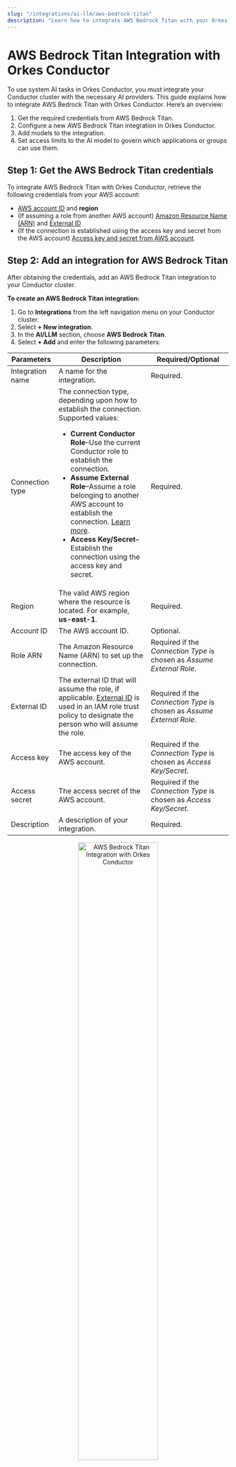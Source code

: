 ```yaml
---
slug: "/integrations/ai-llm/aws-bedrock-titan"
description: "Learn how to integrate AWS Bedrock Titan with your Orkes Conductor cluster."
---
```


# AWS Bedrock Titan Integration with Orkes Conductor

To use system AI tasks in Orkes Conductor, you must integrate your Conductor cluster with the necessary AI providers. This guide explains how to integrate AWS Bedrock Titan with Orkes Conductor. Here’s an overview:

1. Get the required credentials from AWS Bedrock Titan.
2. Configure a new AWS Bedrock Titan integration in Orkes Conductor.
3. Add models to the integration.
4. Set access limits to the AI model to govern which applications or groups can use them.

## Step 1: Get the AWS Bedrock Titan credentials

To integrate AWS Bedrock Titan with Orkes Conductor, retrieve the following credentials from your AWS account:

- [AWS account ID](https://docs.aws.amazon.com/accounts/latest/reference/manage-acct-identifiers.html#FindAccountId) and **region**
- (If assuming a role from another AWS account) [Amazon Resource Name (ARN)](https://docs.aws.amazon.com/IAM/latest/UserGuide/reference-arns.html) and [External ID](https://docs.aws.amazon.com/IAM/latest/UserGuide/id_roles_create_for-user_externalid.html)
- (If the connection is established using the access key and secret from the AWS account) [Access key and secret from AWS account](https://docs.aws.amazon.com/IAM/latest/UserGuide/id_credentials_access-keys.html).

## Step 2: Add an integration for AWS Bedrock Titan

After obtaining the credentials, add an AWS Bedrock Titan integration to your Conductor cluster.

**To create an AWS Bedrock Titan integration:**

1. Go to **Integrations** from the left navigation menu on your Conductor cluster.
2. Select **+ New integration**.
3. In the **AI/LLM** section, choose **AWS Bedrock Titan**.
4. Select **+ Add** and enter the following parameters:

| Parameters | Description | Required/Optional | 
| ---------- | ----------- | ----------------- | 
| Integration name | A name for the integration. | Required. | 
| Connection type | The connection type, depending upon how to establish the connection. Supported values:<ul><li>**Current Conductor Role**–Use the current Conductor role to establish the connection.</li><li>**Assume External Role**–Assume a role belonging to another AWS account to establish the connection. [Learn more](https://docs.aws.amazon.com/IAM/latest/UserGuide/id_roles_create_for-user_externalid.html).</li><li>**Access Key/Secret**–Establish the connection using the access key and secret.</li></ul> | Required. | 
| Region | The valid AWS region where the resource is located. For example, **us-east-1**. | Required. | 
| Account ID | The AWS account ID. | Optional. | 
| Role ARN | The Amazon Resource Name (ARN) to set up the connection. | Required if the _Connection Type_ is chosen as _Assume External Role_. | 
| External ID | The external ID that will assume the role, if applicable. [External ID](https://docs.aws.amazon.com/IAM/latest/UserGuide/id_roles_create_for-user_externalid.html) is used in an IAM role trust policy to designate the person who will assume the role. | Required if the _Connection Type_ is chosen as _Assume External Role_. | 
| Access key | The access key of the AWS account. | Required if the _Connection Type_ is chosen as _Access Key/Secret_. | 
| Access secret | The access secret of the AWS account. | Required if the _Connection Type_ is chosen as _Access Key/Secret_. | 
| Description | A description of your integration. | Required. | 

<p align="center"><img src="/content/img/create-new-aws-bedrock-titan-integration.png" alt="AWS Bedrock Titan Integration with Orkes Conductor" width="60%" height="auto"></img></p>

5. (Optional) Toggle the **Active** button off if you don’t want to activate the integration instantly.
6. Select **Save**.

## Step 3: Add AWS Bedrock Titan models

Once you’ve integrated AWS Bedrock Titan, the next step is to configure specific models.

AWS Bedrock Titan has different models, such as Amazon Titan Text Premier, Amazon Titan Text Express, Amazon Titan Text Lite, and more, each designed for various use cases. Choose the model that best fits your use case.

**To add a model to the AWS Bedrock Titan integration:**

1. Go to the **Integrations** page and select the **+** button next to the integration created.

<p align="center"><img src="/content/img/create-new-aws-bedrock-titan-integration-model-from-integrations-page.png" alt="Create AWS Bedrock Titan Integration Model from Listed Integrations" width="100%" height="auto"></img></p>

2. Select **+ New model**.
3. Enter the **Model name** and a **Description**. Get the complete list of [AWS Bedrock Titan models](https://docs.aws.amazon.com/bedrock/latest/userguide/titan-models.html). 

<p align="center"><img src="/content/img/create-new-aws-bedrock-titan-integration-model.png" alt="Create AWS Bedrock Titan Integration Model" width="70%" height="auto"></img></p>

This saves the model for future use in AI tasks within Orkes Conductor.

## Step 4: Set access limits to integration

Once the integration is configured, set access controls to manage which [applications](https://orkes.io/content/access-control-and-security/applications) or [groups](https://orkes.io/content/access-control-and-security/users-and-groups#groups) can use the models.

**To provide access to an application or group:**

1. Go to **Access Control** > **Applications** or **Groups** from the left navigation menu on your Conductor cluster.
2. Create a new group/application or select an existing one.
3. In the **Permissions** section, select **+ Add Permission**.
4. In the **Integration** tab, select the required AI models and toggle the necessary permissions.
5. Select **Add Permissions**. 

<p align="center"><img src="/content/img/rbac-aws-bedrock-titan-integration.png" alt="Add Permissions for Integrations" width="70%" height="auto"></img></p>

The group or application can now access the AI model according to the configured permissions.

With the integration in place, you can now create workflows using [AI/LLM tasks](https://orkes.io/content/category/reference-docs/ai-tasks).

## More resources

- [Using AI Models or LLMs](https://orkes.io/content/developer-guides/using-llms-in-your-orkes-conductor-workflows)
- [Using Vector Databases](https://orkes.io/content/developer-guides/using-vector-databases-in-your-orkes-conductor-workflows)
- [Using AI Prompts](https://orkes.io/content/developer-guides/creating-and-managing-gen-ai-prompt-templates)
- [AI Orchestration Tutorials](https://orkes.io/content/developer-guides/quickstart-ai-orchestration)